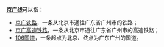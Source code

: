 '''[[京广线|京广线]]'''可以指：
*[[京广铁路|京广铁路]]，一条从北京市通往广东省广州市的铁路；
*[[京广高速铁路|京广高速铁路]]，一条从北京市通往广东省广州市的高速铁路；
*[[106国道|106国道]]，一条起点为北京、终点为广东广州的国道。

{{disambig|Cat=三字消歧义|J}}